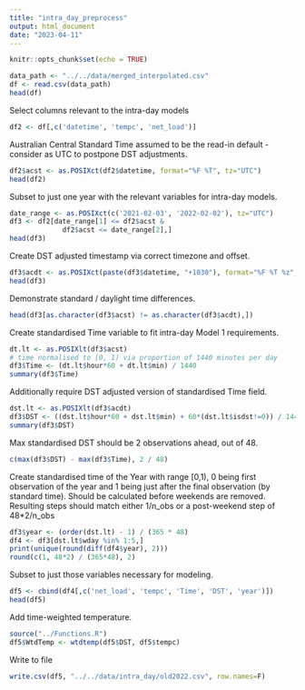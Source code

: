 ```yaml
---
title: "intra_day_preprocess"
output: html_document
date: "2023-04-11"
---
```


```r
knitr::opts_chunk$set(echo = TRUE)
```

```r
data_path <- "../../data/merged_interpolated.csv"
df <- read.csv(data_path)
head(df)
```

Select columns relevant to the intra-day models

```r
df2 <- df[,c('datetime', 'tempc', 'net_load')]
```

Australian Central Standard Time assumed to be the read-in default - consider as UTC to postpone DST adjustments.

```r
df2$acst <- as.POSIXct(df2$datetime, format="%F %T", tz="UTC")
head(df2)
```

Subset to just one year with the relevant variables for intra-day models.

```r
date_range <- as.POSIXct(c('2021-02-03', '2022-02-02'), tz="UTC")
df3 <- df2[date_range[1] <= df2$acst & 
             df2$acst <= date_range[2],]
head(df3)
```

Create DST adjusted timestamp via correct timezone and offset.

```r
df3$acdt <- as.POSIXct(paste(df3$datetime, "+1030"), format="%F %T %z", tz="Australia/South")
head(df3)
```

Demonstrate standard / daylight time differences.

```r
head(df3[as.character(df3$acst) != as.character(df3$acdt),])
```

Create standardised Time variable to fit intra-day Model 1 requirements.

```r
dt.lt <- as.POSIXlt(df3$acst)
# time normalised to [0, 1) via proportion of 1440 minutes per day
df3$Time <- (dt.lt$hour*60 + dt.lt$min) / 1440
summary(df3$Time)
```

Additionally require DST adjusted version of standardised Time field.

```r
dst.lt <- as.POSIXlt(df3$acdt)
df3$DST <- ((dst.lt$hour*60 + dst.lt$min) + 60*(dst.lt$isdst!=0)) / 1440
summary(df3$DST)
```

Max standardised DST should be 2 observations ahead, out of 48.

```r
c(max(df3$DST) - max(df3$Time), 2 / 48)
```

Create standardised time of the Year with range [0,1), 0 being first observation of the year and 1 being just after the final observation (by standard time). Should be calculated before weekends are removed. Resulting steps should match either 1/n_obs or a post-weekend step of 48*2/n_obs

```r
df3$year <- (order(dst.lt) - 1) / (365 * 48)
df4 <- df3[dst.lt$wday %in% 1:5,]
print(unique(round(diff(df4$year), 2)))
round(c(1, 48*2) / (365*48), 2)
```

Subset to just those variables necessary for modeling.

```r
df5 <- cbind(df4[,c('net_load', 'tempc', 'Time', 'DST', 'year')])
head(df5)
```

Add time-weighted temperature.

```r
source("../Functions.R")
df5$WtdTemp <- wtdtemp(df5$DST, df5$tempc)
```

Write to file

```r
write.csv(df5, "../../data/intra_day/old2022.csv", row.names=F)
```

